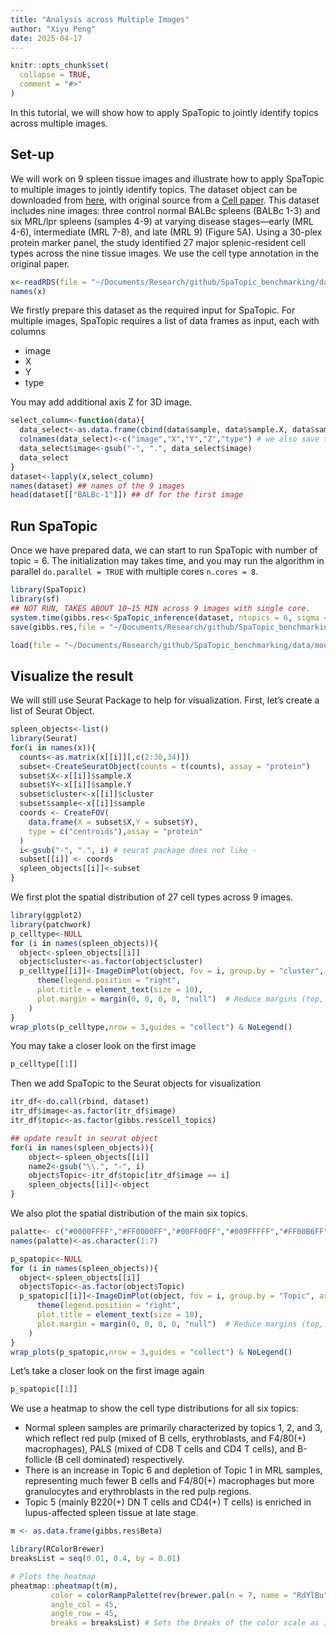 ```yaml
---
title: "Analysis across Multiple Images"
author: "Xiyu Peng"
date: 2025-04-17
---
```


```r
knitr::opts_chunk$set(
  collapse = TRUE,
  comment = "#>"
)
```

In this tutorial, we will show how to apply SpaTopic to jointly identify topics across multiple images.

## Set-up

We will work on 9 spleen tissue images and illustrate how to apply SpaTopic to multiple images to jointly identify topics. The dataset object can be downloaded from [here](https://drive.google.com/drive/folders/1_mJUjzQXWgUZlwUaLq0HKxX-aqgiQ8eD?usp=sharing), with original source from a [Cell paper](https://www.cell.com/cell/fulltext/S0092-8674(18)30904-8?_returnURL=https%3A%2F%2Flinkinghub.elsevier.com%2Fretrieve%2Fpii%2FS0092867418309048%3Fshowall%3Dtrue). 
This dataset includes nine images: three control normal BALBc spleens (BALBc 1-3) and six MRL/lpr spleens (samples 4-9) at varying disease stages—early (MRL 4-6), intermediate (MRL 7-8), and late (MRL 9) (Figure 5A). 
Using a 30-plex protein marker panel, the study identified 27 major splenic-resident cell types across the nine tissue images.
We use the cell type annotation in the original paper.

```r
x<-readRDS(file = "~/Documents/Research/github/SpaTopic_benchmarking/data/mouse_spleen_data/spleen_df.rds")
names(x)
```

We firstly prepare this dataset as the required input for SpaTopic. 
For multiple images, SpaTopic requires a list of data frames as input, each with columns

- image
- X
- Y
- type

You may add additional axis Z for 3D image.

```r
select_column<-function(data){
  data_select<-as.data.frame(cbind(data$sample, data$sample.X, data$sample.Y, data$sample.Z, data$cluster))
  colnames(data_select)<-c("image","X","Y","Z","type") # we also save the coordinate on Z axis
  data_select$image<-gsub("-", ".", data_select$image)
  data_select
}
dataset<-lapply(x,select_column)
names(dataset) ## names of the 9 images
head(dataset[["BALBc-1"]]) ## df for the first image
```

## Run SpaTopic

Once we have prepared data, we can start to run SpaTopic with number of topic = 6. The initialization may takes time, and you may run the algorithm in parallel `do.parallel = TRUE` with multiple cores `n.cores = 8`.

```r
library(SpaTopic)
library(sf)
## NOT RUN, TAKES ABOUT 10~15 MIN across 9 images with single core.
system.time(gibbs.res<-SpaTopic_inference(dataset, ntopics = 6, sigma = 20, region_radius = 150, burnin = 1500))
save(gibbs.res,file = "~/Documents/Research/github/SpaTopic_benchmarking/data/mouse_spleen_data/gibbs.res.v2.rdata")
```

```r
load(file = "~/Documents/Research/github/SpaTopic_benchmarking/data/mouse_spleen_data/gibbs.res.v2.rdata")
```

## Visualize the result

We will still use Seurat Package to help for visualization.
First, let's create a list of Seurat Object.

```r
spleen_objects<-list()
library(Seurat)
for(i in names(x)){
  counts<-as.matrix(x[[i]][,c(2:30,34)])
  subset<-CreateSeuratObject(counts = t(counts), assay = "protein")
  subset$X<-x[[i]]$sample.X
  subset$Y<-x[[i]]$sample.Y
  subset$cluster<-x[[i]]$cluster
  subset$sample<-x[[i]]$sample
  coords <- CreateFOV(
    data.frame(X = subset$X,Y = subset$Y),
    type = c("centroids"),assay = "protein"
  )
  i<-gsub("-", ".", i) # seurat package does not like -
  subset[[i]] <- coords
  spleen_objects[[i]]<-subset
}
```

We first plot the spatial distribution of 27 cell types across 9 images.

```r
library(ggplot2)
library(patchwork)
p_celltype<-NULL
for (i in names(spleen_objects)){
  object<-spleen_objects[[i]]
  object$cluster<-as.factor(object$cluster)
  p_celltype[[i]]<-ImageDimPlot(object, fov = i, group.by = "cluster", axes = FALSE, dark.background = F,cols = "glasbey")  + ggtitle(i) +    
      theme(legend.position = "right",
      plot.title = element_text(size = 10),
      plot.margin = margin(0, 0, 0, 0, "null")  # Reduce margins (top, right, bottom, left)
    )
}
wrap_plots(p_celltype,nrow = 3,guides = "collect") & NoLegend()
```

You may take a closer look on the first image

```r
p_celltype[[1]]
```


Then we add SpaTopic to the Seurat objects for visualization

```r
itr_df<-do.call(rbind, dataset)
itr_df$image<-as.factor(itr_df$image)
itr_df$topic<-as.factor(gibbs.res$cell_topics)

## update result in seurat object
for(i in names(spleen_objects)){
    object<-spleen_objects[[i]]
    name2<-gsub("\\.", "-", i)
    object$Topic<-itr_df$topic[itr_df$image == i]
    spleen_objects[[i]]<-object
}
```

We also plot the spatial distribution of the main six topics.

```r
palatte<- c("#0000FFFF","#FF0000FF","#00FF00FF","#009FFFFF","#FF00B6FF","#005300FF","#FFD300FF")
names(palatte)<-as.character(1:7)

p_spatopic<-NULL
for (i in names(spleen_objects)){
  object<-spleen_objects[[i]]
  object$Topic<-as.factor(object$Topic)
  p_spatopic[[i]]<-ImageDimPlot(object, fov = i, group.by = "Topic", axes = FALSE, dark.background = F,cols = palatte)  + ggtitle(i) +    
      theme(legend.position = "right",
      plot.title = element_text(size = 10),
      plot.margin = margin(0, 0, 0, 0, "null")  # Reduce margins (top, right, bottom, left)
    )
}
wrap_plots(p_spatopic,nrow = 3,guides = "collect") & NoLegend()
```

Let's take a closer look on the first image again

```r
p_spatopic[[1]]
```


We use a heatmap to show the cell type distributions for all six topics:

- Normal spleen samples are primarily characterized by topics 1, 2, and 3, which reflect red pulp (mixed of B cells, erythroblasts, and F4/80(+) macrophages), PALS (mixed of CD8 T cells and CD4 T cells), and B-follicle (B cell dominated) respectively. 
- There is an increase in Topic 6 and depletion of Topic 1 in MRL samples, representing much fewer B cells and F4/80(+) macrophages but more granulocytes and erythroblasts in the red pulp regions. 
- Topic 5 (mainly B220(+) DN T cells and CD4(+) T cells) is enriched in lupus-affected spleen tissue at late stage. 

```r
m <- as.data.frame(gibbs.res$Beta)

library(RColorBrewer)
breaksList = seq(0.01, 0.4, by = 0.01)

# Plots the heatmap
pheatmap::pheatmap(t(m), 
         color = colorRampPalette(rev(brewer.pal(n = 7, name = "RdYlBu")))(length(breaksList)), 
         angle_col = 45,
         angle_row = 45,
         breaks = breaksList) # Sets the breaks of the color scale as in breaks List
```
